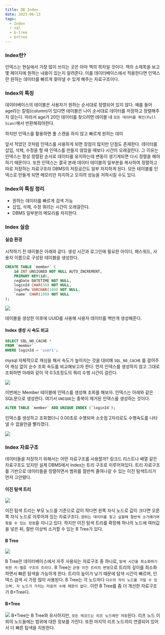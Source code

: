 ```yaml
---
title: DB Index
date: 2023-06-13
tags: 
  - Index
  - sql
  - b-tree
  - b+tree
---
```


### Index란?

인덱스는 현실에서 가장 많이 쓰이는 곳은 아마 책의 목차일 것이다. 책의 소제목을 보고 몇 페이지에 원하는 내용이 있는지 알려준다. 이를 데이터베이스에서 적용한다면 인덱스란 원하는 데이터를 빠르게 찾아낼 수 있게 해주는 자료구조이다. 

### Index의 특징

데이터베이스의 테이블은 사용자가 원하는 순서대로 정렬되어 있지 않다. 예를 들어 age라는 칼럼(column)이 있다면 테이블은 나이 순서대로 데이터를 저장하고 정렬해주지 않는다. 따라서 age가 20인 데이터를 찾으려면 테이블 내 `모든 데이터를 확인(Full Scan)`해서 반환해줘야한다. 

하지만 인덱스를 활용하면 풀 스캔을 하지 않고 빠르게 원하는 데이

앞서 적었던 것처럼 인덱스를 사용하게 되면 장점이 많지만 단점도 존재한다. 데이터를 삽입, 삭제, 수정을 할 때 인덱스를 만들지 않았을 때보다 시간이 오래걸린다. 그 이유는 인덱스는 항상 정렬된 순서로 데이터를 유지하는데 변동이 생기게되면 다시 정렬을 해야하기 때문이다. 또한 인덱스는 결국 본래 데이터 테이블의 일부분을 복사하여 정렬하고 따로 저장하는 자료구조라 DBMS의 저장공간도 일부 차지하게 된다. 모든 테이블를 인덱스로 만들게 되면 메모리만 차지하고 오히려 성능을 저하시킬 수도 있다.

### Index의 특징 정리

- 원하는 데이터를 빠르게 검색 가능
- 삽입, 삭제, 수정 쿼리는 시간이 오래걸린다.
- DBMS 일부분의 메모리를 차지한다.

### Index 실습

#### 실습 환경

시작하기 전 테이블은 아래와 같다. 생성 시간과 로그인에 필요한 아이디, 패스워드, 사용자 이름으로 구성된 테이블을 생성한다.

```sql
CREATE TABLE `member` (
    id INT UNSIGNED NOT NULL AUTO_INCREMENT,
    PRIMARY KEY(id),
    regDate DATETIME NOT NULL,
    loginId CHAR(50) NOT NULL,
    loginPw VARCHAR(100) NOT NULL,
    `name` CHAR(100) NOT NULL
);
```

![](index1.png)

테이블을 생성한 이후에 UUID를 사용해 사용자 데이터를 백만개 생성해준다.

#### Index 생성 시 속도 비교

```sql
SELECT SQL_NO_CACHE *
FROM `member`
WHERE loginId = 'user1';
```

mysql 자체적으로 캐싱을 해서 속도가 높아지는 것을 대비해 `SQL_NO_CACHE` 를 걸어주어 캐싱 없이 순수 조회 속도를 비교해보고자 한다. 먼저 인덱스를 생성하지 않고 그대로 조회하면 아래와 같이 약 0.5초정도의 쿼리 수행 시간이 걸린다.

![](index2.png)

이번에는 Member 테이블에 인덱스를 생성해 조회를 해보자. 인덱스는 아래와 같은 SQL문으로 생성한다. 여기서 `UNIQUE`는 중복이 제거된 인덱스를 생성하는 것이다.

```sql
ALTER TABLE `member` ADD UNIQUE INDEX (`loginId`);
```

인덱스를 생성하고 조회했더니 0.00초로 수행되며 소숫점 2자리로도 수행속도를 나타낼 수 없을만큼 빨라졌다. 

![](index3.png)

### Index 자료구조

데이터들을 저장하기 위해서는 어떤 자료구조를 사용할까? 링크드 리스트나 배열 같은 자료구조도 있지만 실제 DBMS에서 Index는 트리 구조로 이루어져있다. 트리 자료구조를 기반으로 데이터들을 정렬하면서 범위를 절반씩 줄여나갈 수 있는 이진 탐색트리가 먼저 고안됐다.

#### 이진 탐색 트리

![](index4.png)

이진 탐색 트리는 부모 노드를 기준으로 값이 작다면 왼쪽 자식 노드로 값이 크다면 오른쪽 자식 노드로 이루어져 있는 자료구조다. `원하는 데이터를 찾고 싶을때 절반씩 소거해가며 찾을 수 있는 장점`을 지니고 있다. 하지만 이진 탐색 트리를 확장해 하나의 노드에 여러값을 넣은 뒤, 절반 이상씩 소거할 수 있는 B Tree가 있다.

#### B Tree

![](index5.png)

B Tree란 데이터베이스에서 자주 사용되는 자료구조 중 하나로, `탐색 시간을 최소화하기 위한 키-벨류 구조의 트리다.` B Tree는 `균형 이진 트리의 변형`으로 트리의 깊이를 최소화하면서 빠른 탐색을 가능하게 한다. 트리의 높이가 낮기 때문에 탐색 시간이 빠르며, 인덱스 검색 시 가장 많이 사용된다. B Tree는 각 노드마다 `다수의 자식 노드를 가질 수 있으며, 각 노드가 가지는 자료의 수에 제한이 없다.` 이런 B Tree를 좀 더 개선한 자료구조가 B+Tree다.  
  

#### B+Tree
![](index6.png)
B+Tree는 B Tree와 유사하지만, `모든 레코드는 리프 노드에만 저장`된다. 리프 노드 이외의 노드들에는 범위에 대한 정보를 가진다. 또한 마지막 리프 노드끼리 연결되어 있어서 더 빠른 탐색을 지원한다.
